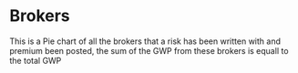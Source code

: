 # Brokers

This is a Pie chart of all the brokers that a risk has been written with and premium been posted, the sum of the GWP from these brokers is equall to the total GWP



